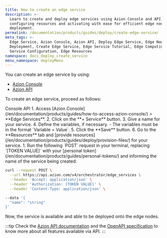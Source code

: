 ```yaml
---
title: How to create an edge service
description: >-
  Learn to create and deploy edge services using Azion Console and API,
  configuring resources and activating with ease for efficient edge node
  deployment.
permalink: /documentation/products/guides/deploy/create-edge-service/
meta_tags: >-
  Edge Service, Azion Console, Azion API, Deploy Edge Service, Edge Node
  Deployment, Create Edge Service, Edge Service Tutorial, Edge Computing,
  Service Configuration, Edge Resources
namespace: docs_deploy_create_service
menu_namespace: deployMenu
---
```




You can create an edge service by using:

- [Azion Console](/en/documentation/products/guides/how-to-access-azion-console/)
- [Azion API](https://api.azion.com/)

To create an edge service, proceed as follows:

<Tabs client:visible>
    <Fragment slot="tab.console">Console</Fragment>
    <Fragment slot="tab.api">API</Fragment>

<Fragment slot="panel.console">
1. Access [Azion Console](/en/documentation/products/guides/how-to-access-azion-console/) > **Edge Services**.
2. Click on the **+ Service** button.
3. Give a name for your service.
4. Define the variables, if necessary.
    - The variables must be in the format `Variable = Value`.
5. Click the **Save** button.
6. Go to the **Resources** tab and [provide resources](/en/documentation/products/guides/deploy/provision-files/) for your service.
</Fragment>

<Fragment slot="panel.api">
1. Run the following `POST` request in your terminal, replacing `[TOKEN VALUE]` with your [personal token](/en/documentation/products/guides/personal-tokens/) and informing the name of the service being created:

```bash
curl --request POST \
  --url https://api.azion.com/v4/orchestrator/edge_services \
  --header 'Accept: application/json' \
  --header 'Authorization: [TOKEN VALUE]' \
  --header 'Content-Type: application/json' \

--data '{
  "name": "string"
}'
``` 

Now, the service is available and able to be deployed onto the edge nodes.

:::tip
Check the [Azion API documentation](https://api.azion.com/) and the [OpenAPI specification](https://github.com/aziontech/azionapi-openapi/) to know more about all features available via API.
:::
</Fragment>

</Tabs>
